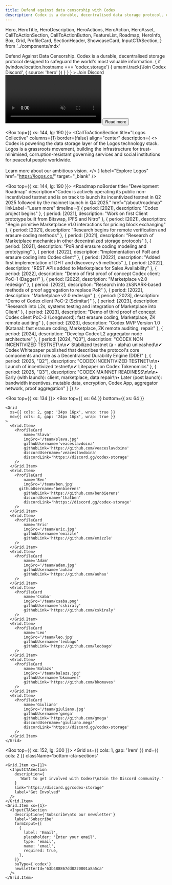 ```yaml
---
title: Defend against data censorship with Codex
description: Codex is a durable, decentralised data storage protocol, created so the world community can preserve its most important knowledge without risk of censorship.
---
```


  Hero,
  HeroTitle,
  HeroDescription,
  HeroActions,
  HeroAction,
  HeroAsset,
  CallToActionSection,
  CallToActionButton,
  FeatureList,
  Roadmap,
  HeroInfo,
  Box,
  Grid,
  ProfileCard,
  SectionHeader,
  ShowcaseCard,
  InputCTASection,
} from '../components/mdx'


<Hero size="large" verticalAlign="center">
  <HeroInfo hideScrollToBottom>
    <HeroTitle uppercase={false}>
      Defend Against Data Censorship.
    </HeroTitle>
    <HeroDescription>
      Codex is a durable, decentralised storage protocol designed to safeguard the world's most valuable information.
    </HeroDescription>
    <HeroActions>
      <HeroAction
        href="https://discord.gg/codex-storage"
        target="_blank"
        onClick={ () => { if (window.location.hostname === 'codex.storage') {
        umami.track('Join Codex Discord', { source: 'hero' }) } } }
      >
        Join Discord
      </HeroAction>
    </HeroActions>
  </HeroInfo>
  <HeroAsset>
    <video preload="auto" autoPlay loop muted playsInline>
       <source src="/hero/hero-video.mov" type='video/mp4; codecs="hvc1"' />
       <source src="/hero/hero-video.webm" type="video/webm" />
    </video>
  </HeroAsset>
</Hero>

<Box>
  <SectionHeader noBorder title="Codex attributes">
    <Link className="read-more-button" href="/about">
      <Button size="small">Read more</Button>
    </Link>
  </SectionHeader>
  <Box top={{ xs: 64 }}>
    <Grid
      xs={{ cols: 2, wrap: true, gap: '1.5rem 1em' }}
      lg={{ cols: 4, gap: '1rem' }}
    >
      <Grid.Item>
        <ShowcaseCard
          index={1}
          name="Durable"
          description="Codex implements erasure coding to efficiently ensure data is always available without the storage cost of replication. Through sublinear sampling, Codex detects data corruption throughout the network, allowing for repairs to be made before loss is permanent."
          borderStyle="none"
        />
      </Grid.Item>
      <Grid.Item>
        <ShowcaseCard
          index={2}
          name="Censorship resistant"
          description="The Codex network is designed to withstand DDoS attacks, data corruption, and even the shutdown of a significant number of nodes. Access to your data remains during these otherwise catastrophic events."
          borderStyle="none"
        />
      </Grid.Item>
      <Grid.Item>
        <ShowcaseCard
          index={3}
          name="Decentralised"
          description="Codex implements protocol constructs that incentivize wide participation of data storage providers, both small and large, thus ensuring a robust network resistant to censorship and external attack."
          borderStyle="none"
        />
      </Grid.Item>
      <Grid.Item>
        <ShowcaseCard
          index={4}
          name="Accessible"
          description='Participating in the Codex network is highly accessible thanks to its permissionless nature, bandwidth usage optimizations like its "lazy repair" recovery system, and lightweight ZK-based remote auditing.'
          borderStyle="none"
        />
      </Grid.Item>
    </Grid>
  </Box>
</Box>

<Box top={{ xs: 144, lg: 190 }}>
  <CallToActionSection
    title="Logos Collective"
    columns={1}
    border={false}
    align="center"
    description={
      <>
        Codex is powering the data storage layer of the Logos technology stack. Logos is a grassroots movement, building the infrastructure for trust-minimised, corruption-resistant governing services and social institutions for peaceful people worldwide.
        <br/>
        <br/>
        Learn more about our ambitious vision.
      </>
    }
    label="Explore Logos"
    href="https://logos.co/"
    target="_blank"
  />
</Box>

<Box top={{ xs: 144, lg: 190 }}>
  <Roadmap
    noBorder
    title="Development Roadmap"
    description="Codex is actively operating its public non-incentivized testnet and is on track to launch its incentivized testnet in Q2 2025 followed by the mainnet launch in Q4 2025."
    href="/about/roadmap"
    linkLabel="Learn more"
    timeline={[
      {
        period: [2021],
        description: "Codex project begins"
      },
      {
        period: [2021],
        description: "Work on first Client prototype built from Bitswap, IPFS and Nitro"
      },
      {
        period: [2021],
        description: "Begin primitive Marketplace v1.0 interactions for pricing block exchanging"
      },
      {
        period: [2021],
        description: "Research begins for remote verification and erasure coding methods"
      },
      {
        period: [2021],
        description: "Research of Marketplace mechanics in other decentralized storage protocols"
      },
      {
        period: [2021],
        description: "PoR and erasure coding modeling and prototyping"
      },
      {
        period: [2022],
        description: "Implementation of PoR and erasure coding into Codex client"
      },
      {
        period: [2022],
        description: "Added first implementation of DHT and discovery v5 methods"
      },
      {
        period: [2022],
        description: "REST APIs added to Marketplace for Sales Availability"
      },
      {
        period: [2022],
        description: "Demo of first proof of concept Codex client: PoC-1 (Dagger)"
      },
      {
        period: [2022],
        description: "Marketplace v2.0 redesign"
      },
      {
        period: [2022],
        description: "Research into zkSNARK-based methods of proof aggregation to replace PoR"
      },
      {
        period: [2022],
        description: "Marketplace v2.0 redesign"
      },
      {
        period: [2023],
        description: "Demo of Codex client PoC-2 (Scimitar)"
      },
      {
        period: [2023],
        description: "Research into L2s, systems testing and integration of Marketplace into Client"
      },
      {
        period: [2023],
        description: "Demo of third proof of concept Codex client PoC-3 (Longsword): fast erasure coding, Marketplace, ZK remote auditing"
      },
      {
        period: [2023],
        description: "Codex MVP Version 1.0 (Katana): fast erasure coding, Marketplace, ZK remote auditing, repair"
      },
      {
        period: [2024],
        description: "Develop Codex L2 aggregator node architecture"
      },
      {
        period: [2024, "Q3"],
        description: "CODEX NON INCENTIVIZED TESTNET\n\n✔ Stabilized testnet (a - alpha) unleashed\n✔ Codex Whitepaper published that describes the protocol's core components and role as a Decentralised Durability Engine (DDE)"
      },
      {
        period: [2025, "Q2"],
        description: "CODEX INCENTIVIZED TESTNET\n\n• Launch of incentivized testnet\n✔ Litepaper on Codex Tokenomics"
      },
      {
        period: [2025, "Q3"],
        description: "CODEX MAINNET READINESS\n\n\n• Early (with launch): client, marketplace, data repair\n• Later (post launch): bandwidth incentives, mutable data, encryption, Codex App, aggregator network, proof aggregation"
      }
    ]}
  />
</Box>

<Box top={{ xs: 134 }}>
  <SectionHeader title="Team" noBorder />
  <Box
    top={{ xs: 64 }}
    bottom={{ xs: 64 }}
  >
    <Grid
      xs={{ cols: 2, gap: '24px 16px', wrap: true }}
      md={{ cols: 4, gap: '24px 16px', wrap: true }}
    >
      <Grid.Item>
        <ProfileCard
            name='Slava'
            imgSrc='/team/slava.jpg'
            githubUsername='veaceslavdoina'
            githubLink='https://github.com/veaceslavdoina'
            discordUsername='veaceslavdoina'
            discordLink='https://discord.gg/codex-storage'
        />
      </Grid.Item>
      <Grid.Item>
        <ProfileCard
            name='Ben'
            imgSrc='/team/ben.jpg'
          githubUsername='benbierens'
            githubLink='https://github.com/benbierens'
            discordUsername='thatben'
            discordLink='hhttps://discord.gg/codex-storage'
        />
      </Grid.Item>
      <Grid.Item>
        <ProfileCard
            name='Eric'
            imgSrc='/team/eric.jpg'
            githubUsername='emizzle'
            githubLink='https://github.com/emizzle'
        />
      </Grid.Item>
      <Grid.Item>
        <ProfileCard
            name='Adam'
            imgSrc='/team/adam.jpg'
            githubUsername='auhau'
            githubLink='https://github.com/auhau'
        />
      </Grid.Item>
      <Grid.Item>
        <ProfileCard
            name='Csaba'
            imgSrc='/team/csaba.png'
            githubUsername='cskiraly'
            githubLink='https://github.com/cskiraly'
        />
      </Grid.Item>
      <Grid.Item>
        <ProfileCard
            name='Leo'
            imgSrc='/team/leo.jpg'
            githubUsername='leobago'
            githubLink='https://github.com/leobago'
        />
      </Grid.Item>
      <Grid.Item>
        <ProfileCard
            name='Balazs'
            imgSrc='/team/balazs.jpg'
            githubUsername='bkomuves'
            githubLink='https://github.com/bkomuves'
        />
      </Grid.Item>
      <Grid.Item>
        <ProfileCard
            name='Giuliano'
            imgSrc='/team/giuliano.jpg'
            githubUsername='gmega'
            githubLink='https://github.com/gmega'
            discordUsername='giuliano.mega'
            discordLink='https://discord.gg/codex-storage'
        />
      </Grid.Item>
    </Grid>
  </Box>
</Box>

<Box top={{ xs: 152, lg: 300 }}>
  <Grid
    xs={{ cols: 1, gap: '1rem' }}
    md={{ cols: 2 }}
    className='bottom-cta-sections'
  >
    <Grid.Item xs={1}>
      <InputCTASection
        description={
          'Want to get involved with Codex?\nJoin the Discord community.'
        }
        link="https://discord.gg/codex-storage"
        label="Get Involved"
      />
    </Grid.Item>
    <Grid.Item xs={1}>
      <InputCTASection
        description={'Subscribe\nto our newsletter'}
        label="Subscribe"
        formInput={[
          {
            label: 'Email',
            placeholder: 'Enter your email',
            type: 'email',
            name: 'email',
            required: true,
          },
        ]}
        buType={'codex'}
        newsletterId='63b488867dd8220001a8a5ca'
      />
    </Grid.Item>
  </Grid>
</Box>
